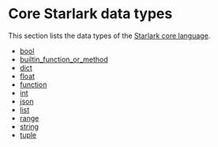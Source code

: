 <html devsite>
<head>
  <meta name="project_path" value="/_project.yaml">
  <meta name="book_path" value="/versions/6.3.0/_book.yaml">
</head>
<body>
<h1 class="page-title">Core Starlark data types</h1>

This section lists the data types of the <a href='https://github.com/bazelbuild/starlark/blob/master/spec.md#built-in-constants-and-functions'>Starlark core language</a>.

<ul>

<li><a href="/versions/6.3.0/rules/lib/bool">bool</a></li>

<li><a href="/versions/6.3.0/rules/lib/builtin_function_or_method">builtin_function_or_method</a></li>

<li><a href="/versions/6.3.0/rules/lib/dict">dict</a></li>

<li><a href="/versions/6.3.0/rules/lib/float">float</a></li>

<li><a href="/versions/6.3.0/rules/lib/function">function</a></li>

<li><a href="/versions/6.3.0/rules/lib/int">int</a></li>

<li><a href="/versions/6.3.0/rules/lib/json">json</a></li>

<li><a href="/versions/6.3.0/rules/lib/list">list</a></li>

<li><a href="/versions/6.3.0/rules/lib/range">range</a></li>

<li><a href="/versions/6.3.0/rules/lib/string">string</a></li>

<li><a href="/versions/6.3.0/rules/lib/tuple">tuple</a></li>
</ul>
</body>
</html>
